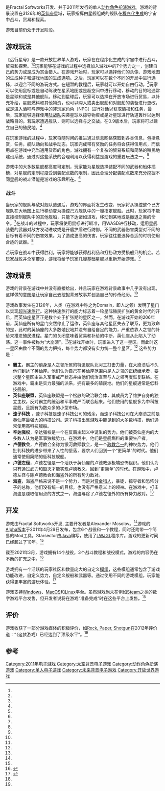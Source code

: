 {{NoteTA
| G1 = Games
}}

{{Infobox VG
| title = 远行星号
| english = Starsector
| image = Starsector cover art.jpg
| genre = [[动作角色扮演游戏|动作角色扮演]]
| platforms = [[Microsoft_Windows|Microsoft Windows]]、[[Linux|Linux]]、[[MacOS|MacOS]]
| developer = [[Fractal_Softworks|Fractal Softworks]]
| publisher = Fractal Softworks
| composer = Stian Stark
| modes = [[单人电子游戏|单人]]
| released = 2013年4月26日
}}

{{vgname|远行星号|en=Starsector|旧称“{{lang|en|''Starfarer''}}”}} 是Fractal Softworks开发、并于2011年发行的单人[[动作角色扮演游戏|动作角色扮演游戏]]。游戏的背景设置在3126年的[[英仙座|英仙座]]星域，玩家指挥由星舰组成的舰队在[[程序化生成|程序化生成]]的宇宙中战斗，贸易和探索。

游戏目前仍处于开发阶段。

== 游戏玩法 ==

《远行星号》是一款开放世界单人游戏，玩家在在程序化生成的宇宙中进行战斗，贸易和探索。<ref name="GamePressure" /><ref name="PoorPlayer" />玩家能够在游戏的过程中选择加入游戏中的7个势力之一，创建自己的势力或是成为赏金猎人。在游戏开始时，玩家可以选择他们的头像、游戏地图的生成种子和游戏地图的生成选项。之后，玩家可以在数个不同的开局中进行选择，以迎合不同的游玩方式。在短暂的教程后，玩家就可以开始自由行动。<ref name="FractalSoftworks" />玩家可以使用鼠标或是自动驾驶在星系地图或是超空间中进行移动，移动的目的地通常是星球和或是其他舰队。移动到星球后，玩家可以选择在开放市场进行贸易，以补充补给，星舰燃料和其他物资，也可以购入或卖出舰船和对舰船的装备进行更改，或是进入酒吧与游戏中的[[非玩家角色|非玩家角色]]（NPC）进行对话以获取情报和任务，最后，玩家能够选择使用[[陆战队|陆战队]]突袭星球以掠夺物资或是对星球进行轨道轰炸以达到战略目的。若玩家遭遇舰队，则可以选择与之交战。在0.9版本后，玩家将可以建立自己的殖民地。<ref name="RockPaperShotgunTwo" />

在玩家游戏的过程中，玩家将随时间的推进通过信息网络获取到各类信息，包括悬赏，任务，舰队动向和战争动态。玩家完成带有奖励的任务将会获得信用点，而信用点在游戏中充当通用货币的角色。游戏拥有一个复杂的贸易系统和简略的殖民地建设系统，通过对这些系统的合理利用以获得利益是游戏的重要玩法之一。<ref name="InvasionCommunity" />

游戏中的大多数星舰都高度可定制，玩家能为星舰选择装配不同的武器和船体插槽，对星舰的定制程度受到装配点数的限制，因此合理分配装配点数来充分挖掘不同星舰的战斗潜能是游戏的乐趣所在。<ref name="IndieGraze" />

=== 战斗 ===

当玩家的舰队与敌对舰队遭遇后，游戏的界面将发生改变，玩家将从操控整个己方舰队在大地图上进行移动变为操控己方舰队中的一艘指定舰船。此时，玩家将不能直接控制舰队中的其他舰船，只能下达诸如进攻，移动到某地或是撤退之类的命令。<ref name="InvasionCommunity" />在战斗的过程中，玩家将使用鼠标进行瞄准，用WASD进行移动，运用星舰装载的武器对敌方发动进攻或是开启护盾进行防御。不同的武器伤害类型对不同的目标有着不同的伤害效果，为了造成更高的伤害，玩家往往要选择合适的时机使用合适的武器。<ref name="InvasionCommunity" />

若玩家在战斗中获得胜利，玩家将能够获得战利品和打捞敌方受损船只的机会。若玩家战败并全军覆没，游戏将给予玩家几艘基础星舰以重新开始游戏。<ref name="InvasionCommunity" />

== 游戏背景 ==

游戏的背景在游戏中并没有直接给出，并且玩家在游戏背景故事中几乎没有出现，这样做的意图是让玩家自己去挖掘背景故事并创造自己的传奇经历。<ref name="IndieGraze" />

游戏故事发生在3126年，人类（在游戏中称之为Domain，即人之领）发明了星门以实现[[超光速航行|超光速旅行]]。这种快速旅行的能力标志着一轮星际殖民扩张的黄金时代的开启，而英仙座星区正是数个处于扩张期的星区之一。然而，在游戏开始的206年前，英仙座所有的星门突然停止了运作，英仙座与其他星区失去了联系，更为致命的是，此时的英仙座的大多数殖民地并没有自给自足的能力，严重依靠人之领的补给来推进殖民进程。星门的关闭意味着贸易和补给的中断，英仙座从此陷入了动荡。这一事件被称为“大崩溃”。<ref name="StateOfAffairs" />在游戏开始时，玩家进入了这一星区。而此时这一星区由数个不同的势力把持，每个势力都没有实力统一整个星区。<ref name="StateOfAffairs" /> 这些势力是：

* '''霸主'''，霸主的前身是人之领所属的特遣舰队北河三打击力量，在大崩溃后不久他们到达了英仙座。他们认为自己在英仙座范围内是人之领的正统继承者，要求整个星区由进入军事戒严状态并由他们统治直至与人之领再度恢复联络。在游戏中，霸主是实力最强的派系，拥有最多的殖民地。他们的星舰通常是低科技舰船。
* '''英仙座联盟'''，英仙座联盟是一个松散的政治联合体，其成员为了维护自身的独立主权，反对霸主的统治和军事戒严而联合起来。他们使用的星舰多为中科技星舰，且拥有为数众多的小型市场。
* '''速子科技''' ，速子科技是速子科技公司的残余，而速子科技公司在大崩溃之前是英仙座最强大的科技公司。速子科技出售游戏中能见到的大多数科技，他们通常使用高科技舰船。
* '''辛达强权'''，辛达强权是一个在反霸主起义中诞生的势力。他们被英仙座内的大多数人认为是军事独裁势力。在游戏中，他们是星舰燃料的重要生产者。
* '''卢德教会'''，卢德教会全称为银河救赎教会，是一个[[政教合一|政教合一]]的神权势力。他们批判科技的进步带来了人性的堕落，要求人们回到一个“更简单”的时代。他们通常使用简陋的低科技舰船。
* '''卢德左径'''，卢德左径是一个活跃于英仙座的卢德教派极端恐怖组织。他们认为只有通过武力和毁灭才能实现卢德教义，回到“更简单”的时代。在游戏中，卢德左径与除卢德教会和海盗外的所有势力敌对。
* '''海盗'''，海盗严格来说不是一个势力，而是对[[赏金猎人|赏金猎人]]，暴徒，掠夺者和恐怖分子的总称，他们没有统一的目标，也没有严格意义上的领袖。在游戏中，打击海盗是赚取信用点的方式之一，海盗与除了卢德左径外的所有势力敌对。<ref name="HistoryofPersean" />

== 开发 ==

游戏由Fractal Softworks开发, 主要开发者是Alexander Mosolov。<ref name="RockPaperShotgunTwo" />游戏的[[软件版本周期|Alpha版本]]于2011年4月29日发布，包含6个战役和一个教程，同时还附带一个简易的Mod工具。Starsector由[[Java语言|Java]]编写，使用了[[LWJGL|LWJGL]]程序库。游戏的更新时间已经超过了10年。<ref name="RockPaperShotgunTwo" />

截至2021年3月，游戏拥有14个战役，3个战斗教程和战役模式，游戏的内容仍在不断的扩充之中。<ref>{{Cite web |url=https://fractalsoftworks.com/2019/11/27/raiding-for-fun-and-profit/ |title=存档副本 |access-date=2021-04-03 |archive-date=2021-01-27 |archive-url=https://web.archive.org/web/20210127005145/http://fractalsoftworks.com/2019/11/27/raiding-for-fun-and-profit/ |dead-url=no }}</ref>

游戏拥有一个活跃的玩家社区和数量庞大的自定义[[模组|模组]]，这些模组通常包含了游戏功能改进，自定义势力，自定义舰船和武器等。通过使用不同的游戏模组，玩家能获得更丰富的游玩体验。<ref>{{Cite web |url=https://fractalsoftworks.com/forum/index.php?topic=177.0 |title=存档副本 |access-date=2021-04-03 |archive-date=2021-05-12 |archive-url=https://web.archive.org/web/20210512023035/https://fractalsoftworks.com/forum/index.php?topic=177.0 |dead-url=no }}</ref>

游戏支持[[Windows|Windows]]、[[MacOS|MacOS]]和[[Linux|Linux]]平台。虽然游戏尚未在例如[[Steam|Steam]]之类的数字游戏平台发售，但开发者说将在游戏“准备完成”时在这些平台上发售。<ref name="FAQForum" />

== 评价 ==

游戏收获了一部分游戏媒体的积极评价，如[[Rock,_Paper,_Shotgun|Rock, Paper, Shotgun]]在2012年评价道：“（这款游戏）已经达到了顶级水平”。<ref name="RockPaperShotgunOne" />

== 参考 ==
{{Reflist|30em|refs=<ref name="GamePressure">{{cite web |url=https://www.gamepressure.com/games/starsector/z158ca |title=Starsector |author=<!-- Not stated --> |date= |website=GamePressure |publisher=GamePressure |access-date=4 May 2020 |quote= |archive-date=2020-12-01 |archive-url=https://web.archive.org/web/20201201000647/https://www.gamepressure.com/games/starsector/z158ca |dead-url=no }}</ref>

<ref name="FractalSoftworks">{{cite web |url=https://fractalsoftworks.com/ |title=Starsector |author=<!-- Not stated --> |date= |website=Fractalsoftworks.com |publisher=Fractal Softworks |access-date=4 May 2020 |quote= |archive-date=2021-05-12 |archive-url=https://web.archive.org/web/20210512023037/https://fractalsoftworks.com/ |dead-url=no }}</ref>

<ref name="InvasionCommunity">{{cite web |url=https://invisioncommunity.co.uk/starsector-early-preview/ |title=Starsector Early Access Preview |last=Bates |first=Aidan |date=18 February 2020 |website=invasioncommunity.co.uk |publisher=Invasion Community |access-date=4 May 2020 |archive-date=2020-12-01 |archive-url=https://web.archive.org/web/20201201162520/https://invisioncommunity.co.uk/starsector-early-preview/ |dead-url=no }}</ref>

<ref name="RockPaperShotgunOne">{{cite web |url=https://www.rockpapershotgun.com/2012/02/20/fair-of-face-filled-with-space-starfarer/ |title=Fair of face, Filled with Space: Starfarer |last=Smith |first=Adam |date=20 February 2012 |website=rockpapershotgun.com |publisher=Rock, Paper, Shotgun |access-date=4 May 2020 |archive-date=2021-01-21 |archive-url=https://web.archive.org/web/20210121122457/https://www.rockpapershotgun.com/2012/02/20/fair-of-face-filled-with-space-starfarer/ |dead-url=no }}</ref>

<ref name="RockPaperShotgunTwo">{{cite web |url=https://www.rockpapershotgun.com/2018/11/16/starsector-space-sim-new-2018-release/ |title=Space sandbox Starsector resurfaces with a massive update |last=Tarason |first=Dominic |date=16 November 2018 |website=rockpapershotgun.com |publisher=Rock, Paper, Shotgun |access-date=4 May 2020 |archive-date=2020-10-25 |archive-url=https://web.archive.org/web/20201025230313/https://www.rockpapershotgun.com/2018/11/16/starsector-space-sim-new-2018-release/ |dead-url=no }}</ref>

<ref name="PoorPlayer">{{cite web |url=https://www.heypoorplayer.com/2017/07/12/starsector-preview/ |title=Starsector Preview |last=McKee |first=Kenny |date= |website=heypoorplayer.com |publisher=Hey Poor Player |access-date=4 May 2020}}</ref>

<ref name="StateOfAffairs">{{cite web |url=https://fractalsoftworks.com/2011/02/21/the-state-of-affairs/ |title=The State of Affairs |last=Ivalyo |first= |date=21 February 2011 |website=fractalsoftworks.com |publisher=Fractal Softworks |access-date=4 May 2020 |archive-date=2021-04-26 |archive-url=https://web.archive.org/web/20210426090319/https://fractalsoftworks.com/2011/02/21/the-state-of-affairs/ |dead-url=no }}</ref>

<ref name="HistoryofPersean">{{cite web |url=https://fractalsoftworks.com/2017/08/16/a-true-and-accurate-history-of-the-persean-sector/ |title=A True and Accurate History of the Persean Sector |last=dgbaumgart |first= |date=16 August 2017 |website=fractalsoftworks.com |publisher=Fractal Softworks |access-date=4 May 2020 |archive-date=2021-01-18 |archive-url=https://web.archive.org/web/20210118072251/http://fractalsoftworks.com/2017/08/16/a-true-and-accurate-history-of-the-persean-sector/ |dead-url=no }}</ref>

<ref name="IndieGraze">{{cite web |url=https://www.indiegraze.com/2020/01/15/interview-starsectors-alexander-mosolov/ |title=Interview: Starsector's Alexander Mosolov |last=Meyer |first=Erik |date=15 January 2020 |website=indiegraze.com |publisher=Indie Graze |access-date=22 June 2020 |archive-date=2021-02-26 |archive-url=https://web.archive.org/web/20210226213332/https://www.indiegraze.com/2020/01/15/interview-starsectors-alexander-mosolov/ |dead-url=no }}</ref>

<ref name="FAQForum">{{cite web |url=http://fractalsoftworks.com/forum/index.php?topic=5127.0 |title=Topic: Frequenty Made Suggestions |author=<!-- Not stated --> |date=18 December 2012 |website=Fractal Softworks Forum |publisher=Fractal Softworks |access-date=22 June 2020 |quote= |archive-date=2021-01-23 |archive-url=https://web.archive.org/web/20210123014900/https://fractalsoftworks.com/forum/index.php?topic=5127.0 |dead-url=no }}</ref>}}

{{DEFAULTSORT:Starsector}}
[[Category:2011年电子游戏|Category:2011年电子游戏]]
[[Category:太空背景电子游戏|Category:太空背景电子游戏]]
[[Category:动作角色扮演游戏|Category:动作角色扮演游戏]]
[[Category:单人电子游戏|Category:单人电子游戏]]
[[Category:未来背景电子游戏|Category:未来背景电子游戏]]
[[Category:开放世界游戏|Category:开放世界游戏]]